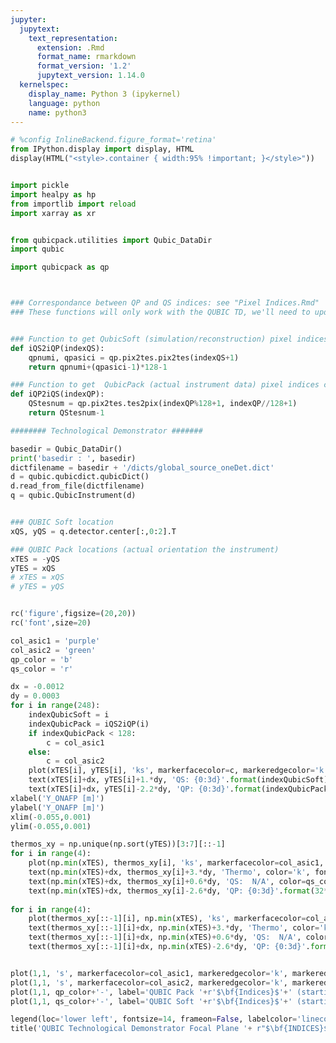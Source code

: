 ```yaml
---
jupyter:
  jupytext:
    text_representation:
      extension: .Rmd
      format_name: rmarkdown
      format_version: '1.2'
      jupytext_version: 1.14.0
  kernelspec:
    display_name: Python 3 (ipykernel)
    language: python
    name: python3
---
```


```python
# %config InlineBackend.figure_format='retina'
from IPython.display import display, HTML
display(HTML("<style>.container { width:95% !important; }</style>"))


import pickle
import healpy as hp
from importlib import reload
import xarray as xr


from qubicpack.utilities import Qubic_DataDir
import qubic

import qubicpack as qp



### Correspondance between QP and QS indices: see "Pixel Indices.Rmd"
### These functions will only work with the QUBIC TD, we'll need to update them later


### Function to get QubicSoft (simulation/reconstruction) pixel indices converted into QubicPack (actual instrument data) pixel indices
def iQS2iQP(indexQS):
    qpnumi, qpasici = qp.pix2tes.pix2tes(indexQS+1)
    return qpnumi+(qpasici-1)*128-1

### Function to get  QubicPack (actual instrument data) pixel indices converted into QubicSoft (simulation/reconstruction) pixel indices
def iQP2iQS(indexQP):
    QStesnum = qp.pix2tes.tes2pix(indexQP%128+1, indexQP//128+1)
    return QStesnum-1

```

```python
######## Technological Demonstrator #######

basedir = Qubic_DataDir()
print('basedir : ', basedir)
dictfilename = basedir + '/dicts/global_source_oneDet.dict'
d = qubic.qubicdict.qubicDict()
d.read_from_file(dictfilename)
q = qubic.QubicInstrument(d)


### QUBIC Soft location
xQS, yQS = q.detector.center[:,0:2].T

### QUBIC Pack locations (actual orientation the instrument)
xTES = -yQS
yTES = xQS
# xTES = xQS
# yTES = yQS


rc('figure',figsize=(20,20))
rc('font',size=20)

col_asic1 = 'purple'
col_asic2 = 'green'
qp_color = 'b'
qs_color = 'r'

dx = -0.0012
dy = 0.0003
for i in range(248):
    indexQubicSoft = i
    indexQubicPack = iQS2iQP(i)
    if indexQubicPack < 128:
        c = col_asic1
    else:
        c = col_asic2
    plot(xTES[i], yTES[i], 'ks', markerfacecolor=c, markeredgecolor='k', markeredgewidth=2, alpha=0.2, ms=58)
    text(xTES[i]+dx, yTES[i]+1.*dy, 'QS: {0:3d}'.format(indexQubicSoft), color=qs_color, fontsize=12)
    text(xTES[i]+dx, yTES[i]-2.2*dy, 'QP: {0:3d}'.format(indexQubicPack), color=qp_color, fontsize=12)
xlabel('Y_ONAFP [m]')
ylabel('Y_ONAFP [m]')
xlim(-0.055,0.001)
ylim(-0.055,0.001)

thermos_xy = np.unique(np.sort(yTES))[3:7][::-1]
for i in range(4):
    plot(np.min(xTES), thermos_xy[i], 'ks', markerfacecolor=col_asic1, markeredgecolor='k', markeredgewidth=2, alpha=0.2, ms=58)
    text(np.min(xTES)+dx, thermos_xy[i]+3.*dy, 'Thermo', color='k', fontsize=10)
    text(np.min(xTES)+dx, thermos_xy[i]+0.6*dy, 'QS:  N/A', color=qs_color, fontsize=12)
    text(np.min(xTES)+dx, thermos_xy[i]-2.6*dy, 'QP: {0:3d}'.format(32*i+4-1), color=qp_color, fontsize=12)
    
for i in range(4):
    plot(thermos_xy[::-1][i], np.min(xTES), 'ks', markerfacecolor=col_asic2, markeredgecolor='k', markeredgewidth=2, alpha=0.2, ms=58)
    text(thermos_xy[::-1][i]+dx, np.min(xTES)+3.*dy, 'Thermo', color='k', fontsize=10)
    text(thermos_xy[::-1][i]+dx, np.min(xTES)+0.6*dy, 'QS:  N/A', color=qs_color, fontsize=12)
    text(thermos_xy[::-1][i]+dx, np.min(xTES)-2.6*dy, 'QP: {0:3d}'.format(32*i+4+128-1), color=qp_color, fontsize=12)


plot(1,1, 's', markerfacecolor=col_asic1, markeredgecolor='k', markeredgewidth=2, alpha=0.2, ms=20, label='ASIC 1', color=col_asic1)
plot(1,1, 's', markerfacecolor=col_asic2, markeredgecolor='k', markeredgewidth=2, alpha=0.2, ms=20, label='ASIC 2', color=col_asic2)
plot(1,1, qp_color+'-', label='QUBIC Pack '+r'$\bf{Indices}$'+' (starting at 0)')
plot(1,1, qs_color+'-', label='QUBIC Soft '+r'$\bf{Indices}$'+' (starting at 0)')

legend(loc='lower left', fontsize=14, frameon=False, labelcolor='linecolor')
title('QUBIC Technological Demonstrator Focal Plane '+ r"$\bf{INDICES}$"+ ' (starting at 0)')
```

```python

```
